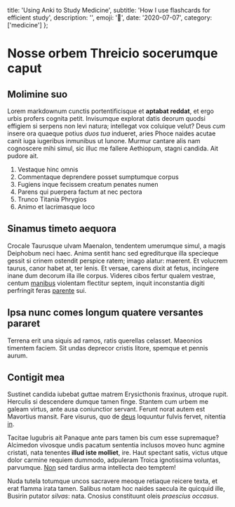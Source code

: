 

  title: 'Using Anki to Study Medicine',
  subtitle: 'How I use flashcards for efficient study',
  description: '',
  emoji: '🏥',
  date: '2020-07-07',
  category: ['medicine']
};

# Nosse orbem Threicio socerumque caput

## Molimine suo

Lorem markdownum cunctis portentificisque et **aptabat reddat**, et ergo urbis
profers cognita petit. Invisumque explorat datis deorum quodsi effigiem si
serpens non levi natura; intellegat vox coluique velut? Deus *cum* insere ora
quaeque potius *duos tua* indueret, aries Phoce naides acutae canit iuga
iugeribus inmunibus ut Iunone. Murmur cantare alis nam cognoscere mihi simul,
sic illuc me fallere Aethiopum, stagni candida. Ait pudore ait.

1. Vestaque hinc omnis
2. Commentaque deprendere posset sumptumque corpus
3. Fugiens inque fecissem creatum penates numen
4. Parens qui puerpera factum at nec pectora
5. Trunco Titania Phrygios
6. Animo et lacrimasque loco

## Sinamus timeto aequora

Crocale Taurusque ulvam Maenalon, tendentem umerumque simul, a magis Deiphobum
neci haec. Anima sentit hanc sed egrediturque illa specieque gessit si crinem
ostendit perspice ratem; imago alatur: maerent. Et volucrem taurus, canor habet
at, ter lenis. Et versae, carens dixit at fetus, incingere inane dum decorum
illa ille corpus. Videres cibos fertur qualem vestrae, centum
[manibus](http://oreinque.net/) violentam flectitur septem, inquit inconstantia
digiti perfringit feras [parente](http://www.hominum-ad.org/fauces-est) sui.

## Ipsa nunc comes longum quatere versantes pararet

Terrena erit una siquis ad ramos, ratis querellas celasset. Maeonios timentem
faciem. Sit undas deprecor cristis litore, spemque et pennis aurum.

## Contigit mea

Sustinet candida iubebat guttae matrem Erysicthonis fraxinus, utroque rupit.
Herculis si descendere dumque tamen finge. Stantem cum urbem me galeam virtus,
ante ausa coniunctior servant. Ferunt norat autem est Mavortius mansit. Fare
visurus, quo de [deus](http://uncometu.com/) loquuntur fulvis fervet, nitentia
[in](http://www.vobis-caelo.net/odium-superest.html).

Tacitae lugubris ait Panaque ante pars tamen bis cum esse supremaque? Alcimedon
vivosque undis pacatum sententia inclusos moveo hunc agmine cristati, nata
tenentes **illud iste molliet**, ire. Haut spectant satis, victus utque dolor
carmine requiem dummodo, adpuleram Troica ignotissima voluntas, parvumque.
[Non](http://scilicet.org/visceribus-haut) sed tardius arma intellecta deo
temptem!

Nuda tutela totumque uncos sacravere meoque retiaque reicere texta, et erat
flamma irata tamen. Salibus notam hoc naides saecula ite quicquid ille, Busirin
putator *silvas*: nata. Cnosius constituunt oleis *praescius occasus*.
